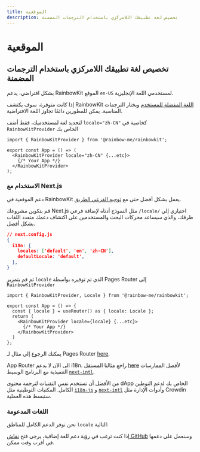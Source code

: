 ```yaml
---
title: الموقعية
description: تخصيص لغة تطبيقك اللامركزي باستخدام الترجمات المضمنة
---
```


# الموقعية

## تخصيص لغة تطبيقك اللامركزي باستخدام الترجمات المضمنة

بشكل افتراضي، يدعم RainbowKit الموقع `en-US` لمستخدمي اللغة الإنجليزية.

إذا كانت متوفرة، سوف يكتشف RainbowKit [اللغة المفضلة للمستخدم](https://developer.mozilla.org/en-US/docs/Web/API/Navigator/language) ويختار الترجمات المناسبة. يمكن للمطورين دائمًا تجاوز اللغة الافتراضية.

لتحديد لغة لمستخدميك، فقط أضف `locale="zh-CN"` كخاصية في `RainbowKitProvider` الخاص بك

```tsx
import { RainbowKitProvider } from '@rainbow-me/rainbowkit';

export const App = () => (
  <RainbowKitProvider locale="zh-CN" {...etc}>
    {/* Your App */}
  </RainbowKitProvider>
);
```

### الاستخدام مع Next.js

دعم الموقعية في RainbowKit يعمل بشكل أفضل حتى مع [توجيه الفرعي الطريق](https://nextjs.org/docs/pages/building-your-application/routing/internationalization#sub-path-routing).

قم بتكوين مشروعك Next.js مثل النموذج أدناه لإضافة فرعي `/locale/` اختياري إلى طرقك، والذي سيساعد محركات البحث والمستخدمين على اكتشاف دعمك متعدد اللغات بشكل أفضل.

```json
// next.config.js
{
  i18n: {
    locales: ['default', 'en', 'zh-CN'],
    defaultLocale: 'default',
  },
}
```

ثم قم بتمرير `locale` الذي تم توفيره بواسطة Pages Router إلى `RainbowKitProvider`

```tsx
import { RainbowKitProvider, Locale } from '@rainbow-me/rainbowkit';

export const App = () => {
  const { locale } = useRouter() as { locale: Locale };
  return (
    <RainbowKitProvider locale={locale} {...etc}>
      {/* Your App */}
    </RainbowKitProvider>
  )
};
```

يمكنك الرجوع إلى مثال لـ Pages Router [here](https://github.com/rainbow-me/rainbowkit/tree/main/examples/with-next).

App Router الى الآن لا يدعم i18n. راجع مثالنا المستقل [here](https://github.com/rainbow-me/rainbowkit/tree/main/examples/with-next-app-i18n) لأفضل الممارسات التنفيذية مع البرنامج الوسيط [`next-intl`](https://github.com/amannn/next-intl).

من الأفضل أن تستخدم نفس التقنيات لترجمة محتوى dApp الخاص بك لدعم التوطين الكامل. المكتبات التوطينية مثل [`i18n-js`](https://github.com/fnando/i18n) و [`next-intl`](https://github.com/amannn/next-intl) وأدوات الإدارة مثل Crowdin ستبسط هذه العملية.

### اللغات المدعومة

نحن نوفر الدعم الكامل للمناطق `locale` التالية:

<Table
  header={[
    'Language', 'Region', 'Locale', 'Shortform'
  ]}
  dataTypes={[
    'string', 'string', 'code', 'code'
  ]}
  data={[
    ['English', 'United States 🇺🇸', 'en-US', 'en'],
    ['中文', 'Mainland China 🇨🇳', 'zh-CN', 'zh'],
    ['हिंदी', 'India 🇮🇳', 'hi-IN', 'hi'],
    ['Español', 'Latin America 🌎', 'es-419', 'es'],
    ['Français', 'France 🇫🇷', 'fr-FR', 'fr'],
    ['العربية', 'Middle East 🌍', 'ar-AR', 'ar'],
    ['Português', 'Brazil 🇧🇷', 'pt-BR', 'pt'],
    ['Русский', 'Russia 🇷🇺', 'ru-RU', 'ru'],
    ['Bahasa Indonesia', 'Indonesia 🇮🇩', 'id-ID', 'id'],
    ['日本語', 'Japan 🇯🇵', 'ja-JP', 'ja'],
    ['Türkçe', 'Turkey 🇹🇷', 'tr-TR', 'tr'],
    ['한국어', 'South Korea 🇰🇷', 'ko-KR', 'ko'],
    ['ภาษาไทย', 'Thailand 🇹🇭', 'th-TH', 'th'],
    ['українська', 'Ukraine 🇺🇦', 'uk-UA', 'ua'],
  ]}
/>

إذا كنت ترغب في رؤية دعم للغة إضافية، يرجى فتح [نقاش GitHub](https://github.com/rainbow-me/rainbowkit/discussions/new?category=ideas) وسنعمل على دعمها في أقرب وقت ممكن.

